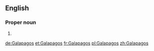 {{also|galápagos|Galápagos}}
==English==

===Proper noun===
{{en-proper noun}}

# {{alternative spelling of|Galápagos|lang=en}}

[[de:Galapagos]]
[[et:Galapagos]]
[[fr:Galapagos]]
[[pl:Galapagos]]
[[zh:Galapagos]]